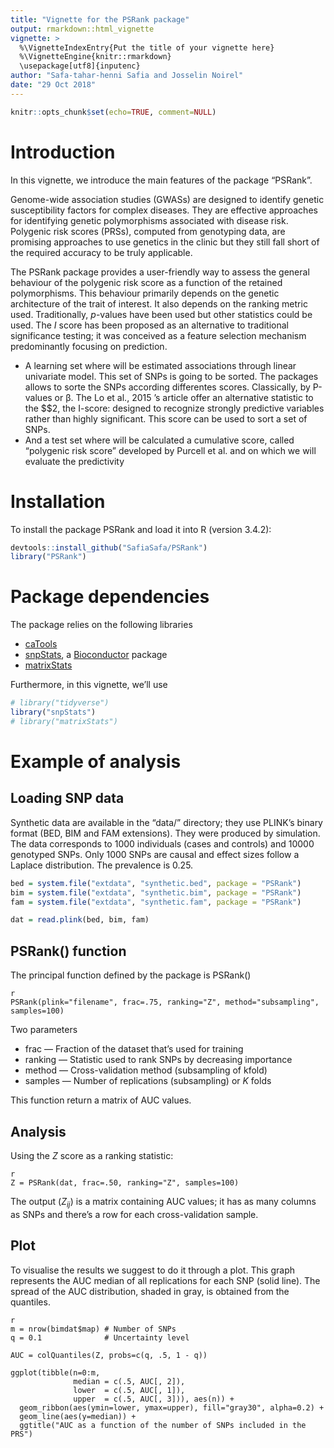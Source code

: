 ```yaml
---
title: "Vignette for the PSRank package"
output: rmarkdown::html_vignette
vignette: >
  %\VignetteIndexEntry{Put the title of your vignette here}
  %\VignetteEngine{knitr::rmarkdown}
  \usepackage[utf8]{inputenc}
author: "Safa-tahar-henni Safia and Josselin Noirel"
date: "29 Oct 2018"
---
```


```r
knitr::opts_chunk$set(echo=TRUE, comment=NULL)
```

# Introduction

In this vignette, we introduce the main features of the package "PSRank".

Genome-wide association studies (GWASs) are designed to identify genetic susceptibility factors for complex diseases. They are effective approaches for identifying genetic polymorphisms associated with disease risk.  Polygenic risk scores (PRSs), computed from genotyping data, are promising approaches to use genetics in the clinic but they still fall short of the required accuracy to be truly applicable.

The PSRank package provides a user-friendly way to assess the general behaviour of the polygenic risk score as a function of the retained polymorphisms.  This behaviour primarily depends on the genetic architecture of the trait of interest.  It also depends on the ranking metric used.  Traditionally, $p$-values have been used but other statistics could be used.  The $I$ score has been proposed as an alternative to traditional significance testing; it was conceived as a feature selection mechanism predominantly focusing on prediction.

- A learning set where will be estimated associations through linear univariate model. This set of SNPs is going to be sorted. The packages allows to sorte the SNPs according differentes scores. Classically, by P-values or β. The Lo et al., 2015 's article offer an alternative statistic to the $\chi$2, the I-score: designed to recognize strongly predictive variables rather than highly significant. This score can be used to sort a set of SNPs.
- And a test set where will be calculated a cumulative score, called "polygenic risk score" developed by Purcell et al. and on which we will evaluate the predictivity

# Installation

To install the package PSRank and load it into R (version 3.4.2):

```r
devtools::install_github("SafiaSafa/PSRank")
library("PSRank")
```

# Package dependencies

The package relies on the following libraries

* [caTools](https://cran.r-project.org/package=caTools)
* [snpStats](https://www.bioconductor.org/packages/release/bioc/html/snpStats.html), a
  [Bioconductor](https://www.bioconductor.org/) package
* [matrixStats](https://cran.r-project.org/package=matrixStats)

Furthermore, in this vignette, we'll use

```r
# library("tidyverse")
library("snpStats")
# library("matrixStats")
```

# Example of analysis

## Loading SNP data

Synthetic data are available in the "data/" directory; they use PLINK's binary format (BED, BIM and FAM extensions). They were produced by simulation.  The data corresponds to 1000 individuals (cases and controls) and 10000 genotyped SNPs. Only 1000 SNPs are causal and effect sizes follow a Laplace distribution. The prevalence is 0.25.

```r
bed = system.file("extdata", "synthetic.bed", package = "PSRank")
bim = system.file("extdata", "synthetic.bim", package = "PSRank")
fam = system.file("extdata", "synthetic.fam", package = "PSRank")

dat = read.plink(bed, bim, fam)
```

## PSRank() function

The principal function defined by the package is PSRank()

```
{r, eval=FALSE}
PSRank(plink="filename", frac=.75, ranking="Z", method="subsampling", samples=100)
```

Two parameters

* frac — Fraction of the dataset that's used for training
* ranking — Statistic used to rank SNPs by decreasing importance
* method — Cross-validation method (subsampling of kfold)
* samples — Number of replications (subsampling) or $K$ folds

This function return a matrix of AUC values.

## Analysis

Using the $Z$ score as a ranking statistic:

```
{r, eval=FALSE}
Z = PSRank(dat, frac=.50, ranking="Z", samples=100)
```

The output $(Z_{ij})$ is a matrix containing AUC values; it has as
many columns as SNPs and there's a row for each cross-validation
sample.

## Plot

To visualise the results we suggest to do it through a plot. This graph represents the AUC median of all replications for each SNP (solid line). The spread of the AUC distribution, shaded in gray, is obtained from the quantiles.

```
{r}
m = nrow(bimdat$map) # Number of SNPs
q = 0.1              # Uncertainty level

AUC = colQuantiles(Z, probs=c(q, .5, 1 - q))

ggplot(tibble(n=0:m,
              median = c(.5, AUC[, 2]),
              lower  = c(.5, AUC[, 1]),
              upper  = c(.5, AUC[, 3])), aes(n)) +
  geom_ribbon(aes(ymin=lower, ymax=upper), fill="gray30", alpha=0.2) +
  geom_line(aes(y=median)) +
  ggtitle("AUC as a function of the number of SNPs included in the PRS")
```
